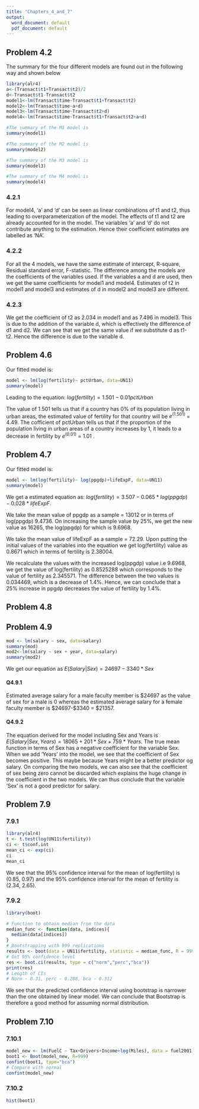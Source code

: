 ---
title: "Chapters_4_and_7"
output:
  word_document: default
  pdf_document: default
---

## Problem 4.2
The summary for the four different models are found out in the following way and shown below

```{r message=FALSE,include=TRUE}
library(alr4)
a<-(Transact$t1+Transact$t2)/2
d<-Transact$t1-Transact$t2
model1<-lm(Transact$time~Transact$t1+Transact$t2)
model2<-lm(Transact$time~a+d)
model3<-lm(Transact$time~Transact$t2+d)
model4<-lm(Transact$time~Transact$t1+Transact$t2+a+d)
```
```{r message=TRUE}
#The summary of the M1 model is
summary(model1)

#The summary of the M2 model is
summary(model2)

#The summary of the M3 model is
summary(model3)

#The summary of the M4 model is
summary(model4)
```

### 4.2.1

For model4, 'a' and 'd' can be seen as linear combinations of t1 and t2, thus leading to overparameterization of the model. The effects of t1 and t2 are already accounted for in the model. The variables 'a' and 'd' do not contribute anything to the estimation. Hence their coefficient estimates are labelled as 'NA'.

### 4.2.2

For all the 4 models, we have the same estimate of intercept, R-square, Residual standard error, F-statistic. The difference among the models are the coefficients of the variables used. If the variables a and d are used, then we get the same coefficients for model1 and model4. Estimates of t2 in model1 and model3 and estimates of d in model2 and model3 are different.

### 4.2.3

We get the coefficient of t2 as 2.034 in model1 and as 7.496 in model3. This is due to the addition of the variable d, which is effectively the difference of d1 and d2. We can see that we get the same value if we substitute d as t1-t2. Hence the difference is due to the variable d. 

## Problem 4.6

Our fitted model is:
```{r}
model <- lm(log(fertility)~ pctUrban, data=UN11)
summary(model)
```

Leading to the equation:
$log(fertility)=1.501-0.01pctUrban$

The value of 1.501 tells us that if a country has 0% of its population living in urban areas, the estimated value of fertility for that country will be $e^(1.501)$ = 4.49. The cofficient of pctUrban tells us that if the proportion of the population living in urban areas of a country increases by 1, it leads to a decrease in fertility by $e^(0.01)$ = 1.01 .

## Problem 4.7

Our fitted model is:
```{r}
model <- lm(log(fertility)~ log(ppgdp)+lifeExpF, data=UN11)
summary(model)
```

We get a estimated equation as: 
$log(fertility)=3.507-0.065*log(ppgdp) -0.028*lifeExpF$.

We take the mean value of ppgdp as a sample = 13012 or in terms of log(ppgdp) 9.4736. On increasing the sample value by 25%, we get the new value as 16265, the log(ppgdp) for which is 9.6968. 

We take the mean value of lifeExpF as a sample =  72.29. Upon putting the initial values of the variables into the equation we get log(fertility) value as 0.8671 which in terms of fertility is 2.38004. 

We recalculate the values with the increased log(ppgdp) value i.e 9.6968, we get the value of log(fertility) as 0.8525288 which corresponds to the value of fertility as 2.345571. The difference between the two values is 0.034469, which is a decrease of 1.4%. Hence, we can conclude that a 25% increase in ppgdp decreases the value of fertility by 1.4%.

## Problem 4.8

## Problem 4.9
```{r}
mod <- lm(salary ~ sex, data=salary)
summary(mod)
mod2<-lm(salary ~ sex + year, data=salary)
summary(mod2)
```

We get our equation as 
$E(Salary|Sex)=24697-3340*Sex$ 

#### Q4.9.1 

Estimated average salary for a male faculty member is $24697 as the value of sex for a male is 0 whereas the estimated average salary for a female faculty member is $24697-$3340 = $21357.

#### Q4.9.2

The equation derived for the model including Sex and Years is $E(Salary|Sex,Years)=18065+201*Sex+759*Years$. 
The true mean function in terms of Sex has a negative coefficient for the variable Sex. When we add 'Years' into the model, we see that the coefficient of Sex becomes positive. This maybe because Years might be a better predictor og salary. On comparing the two models, we can also see that the coefficient of sex being zero cannot be discarded which explains the huge change in the coefficient in the two models. We can thus conclude that the variable 'Sex' is not a good predictor for salary.

## Problem 7.9

### 7.9.1
```{r message=FALSE}
library(alr4)
t <- t.test(log(UN11$fertility))
ci <- t$conf.int
mean_ci <- exp(ci)
ci
mean_ci
```

We see that the 95% confidence interval for the mean of log(fertility) is (0.85, 0.97) and the 95% confidence interval for the mean of fertility is (2.34, 2.65).

### 7.9.2

```{r message=FALSE}
library(boot)

# Function to obtain median from the data
median_func <- function(data, indices){
  median(data[indices])
}
# Bootstrapping with 999 replications
results <- boot(data = UN11$fertility, statistic = median_func, R = 999)
# Get 95% confidence level
res <- boot.ci(results, type = c("norm","perc","bca"))
print(res)
# Length of CIs
# Norm - 0.31, perc - 0.288, bca - 0.312
```

We see that the predicted confidence interval using bootstrap is narrower than the one obtained by linear model. We can conclude that Bootstrap is therefore a good method for assuming normal distribution.

## Problem 7.10

### 7.10.1
```{r}
model_new <- lm(FuelC ~ Tax+Drivers+Income+log(Miles), data = fuel2001)
boot1 <- Boot(model_new, R=999)
confint(boot1, type="bca")
# Compare with normal
confint(model_new)
```

### 7.10.2

```{r}
hist(boot1)
```

